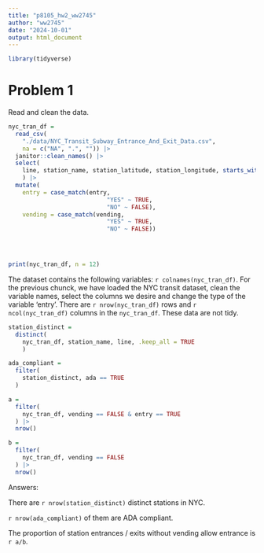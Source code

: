 ```yaml
---
title: "p8105_hw2_ww2745"
author: "ww2745"
date: "2024-10-01"
output: html_document
---
```


```r
library(tidyverse)
```

# Problem 1
Read and clean the data.

```r
nyc_tran_df = 
  read_csv(
    "./data/NYC_Transit_Subway_Entrance_And_Exit_Data.csv",
    na = c("NA", ".", "")) |> 
  janitor::clean_names() |> 
  select(
    line, station_name, station_latitude, station_longitude, starts_with("route"), entry, vending, entrance_type, ada
    ) |>  
  mutate(
    entry = case_match(entry,
                            "YES" ~ TRUE,
                            "NO" ~ FALSE),
    vending = case_match(vending,
                            "YES" ~ TRUE,
                            "NO" ~ FALSE))



  
print(nyc_tran_df, n = 12)

```

The dataset contains the following variables: `r colnames(nyc_tran_df)`. For the previous chunck, we have loaded the NYC transit dataset, clean the variable names, select the columns we desire and change the type of the variable 'entry'. There are `r nrow(nyc_tran_df)` rows and `r ncol(nyc_tran_df)` columns in the `nyc_tran_df`. These data are not tidy.


```r
station_distinct =
  distinct(
    nyc_tran_df, station_name, line, .keep_all = TRUE
    )

ada_compliant = 
  filter(
    station_distinct, ada == TRUE
  )

```

```r
a = 
  filter(
    nyc_tran_df, vending == FALSE & entry == TRUE
  ) |> 
  nrow()

b = 
  filter(
    nyc_tran_df, vending == FALSE
  ) |>  
  nrow()

```


Answers:

There are `r nrow(station_distinct)` distinct stations in NYC.

`r nrow(ada_compliant)` of them are ADA compliant.

The proportion of station entrances / exits without vending allow entrance is `r a/b`.



